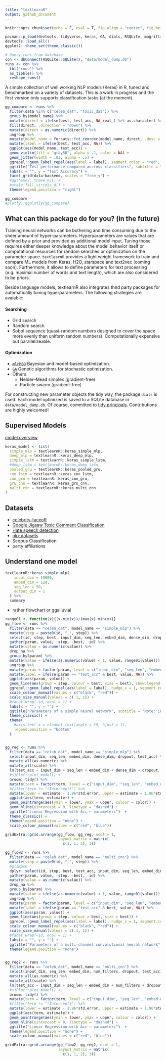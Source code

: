 ```yaml
---
title: "textlearnR"
output: github_document
---
```


```r
knitr::opts_chunk$set(echo = F, eval = T, fig.align = "center", fig.height = 5, fig.width = 7, warning = F, message = F, error = F)

pacman::p_load(devtools, tidyverse, keras, GA, dials, RSQLite, magrittr, crayon)
devtools::load_all()
ggplot2::theme_set(theme_classic())

# Query runs from database
con <- dbConnect(RSQLite::SQLite(), "data/model_dump.db")
runs <- con %>% 
  tbl("runs") %>% 
  as_tibble() %>%
  reshape_runs() 
```

A simple collection of well working NLP models (Keras) in R, tuned and benchmarked on a variety of datasets. This is a work in progress and the first version only supports classification tasks (at the moment).

```r
gg_compare <- runs %>% 
  filter(data %in% c("celeb_dat", "toxic_dat")) %>%
  group_by(model_name) %>% 
  mutate(direct = ifelse(best, test_acc, NA_real_) %>% as.character) %>%  
  fill(direct, .direction = "down") %>% 
  mutate(direct = as.numeric(direct)) %>%
  ungroup %>% 
  mutate(model_name = forcats::fct_reorder(model_name, direct, .desc = T)) %>% 
  mutate(label = ifelse(best, test_acc, NA)) %>% 
  ggplot(aes(model_name, test_acc)) + 
  geom_violin(fill = "gray50", alpha = .2, color = NA) +
  geom_jitter(width = .03, alpha = .5) + 
  ggrepel::geom_label_repel(aes(label = label), segment.color = "red", color = "red", nudge_y = 1) +
  ggtitle("Test performance compared accross classifiers", subtitle = "Note: The test sets are roughly balanced") +
  labs(x = "", y = "Test Accuracy") + 
  facet_grid(data~backend, scales = "free_y") +
  #ggthemes::theme_hc() +
  #scale_fill_viridis_d() + 
  theme(legend.position = "right")

gg_compare
#plotly::ggplotly(gg_compare)
```

## What can this package do for you? (in the future)

Training neural networks can be bothering and time consuming due to the sheer amount of hyper-parameters. Hyperparameters are values that are defined by a prior and provided as additional model input. Tuning those requires either deeper knowledge about the model behavior itself or computational resources for random searches or optimization on the parameter space. `textlearnR` provides a light weight framework to train and compare ML models from Keras, H2O, starspace and text2vec (coming soon). Furthermore, it allows to define parameters for text processing (e.g. maximal number of words and text length), which are also considered to be priors.

Beside language models, textlearnR also integrates third party packages for automatically tuning hyperparameters. The following strategies are avaiable:

#### Searching

* Grid search
* Random search
* Sobol sequence (quasi-random numbers designed to cover the space more evenly than uniform random numbers). Computationally expensive but parallelizeable.
  
#### Optimization

* [`mlrMBO`](https://github.com/mlr-org/mlrMBO) Bayesian and model-based optimization.
* [`GA`](https://github.com/luca-scr/GA) Genetic algorithms for stochastic optimization.
* Others:
    + Nelder–Mead simplex (gradient-free)
    + Particle swarm (gradient-free)


For constructing new parameter objects the tidy way, the package `dials` is used. Each model optimized is saved to a SQLite database in `data/model_dump.db`. Of course, committed to [tidy principals](https://cran.r-project.org/package=tidyverse/vignettes/manifesto.html). Contributions are highly welcomed!


## Supervised Models

[model overview](https://becominghuman.ai/cheat-sheets-for-ai-neural-networks-machine-learning-deep-learning-big-data-678c51b4b463)

<!-- * simple generic wrapper/class for models -->
<!-- * parameter validation using manual and automatic verifiaction dataset or k-Fold cross validation. -->
<!-- * Introduce early stopping to keras during training of model -->

```r
keras_model <- list(
  simple_mlp = textlearnR::keras_simple_mlp,
  deep_mlp = textlearnR::keras_deep_mlp,
  simple_lstm = textlearnR::keras_simple_lstm,
  #deep_lstm = textlearnR::keras_deep_lstm,
  pooled_gru = textlearnR::keras_pooled_gru,
  cnn_lstm = textlearnR::keras_cnn_lstm,
  cnn_gru = textlearnR::keras_cnn_gru,
  gru_cnn = textlearnR::keras_gru_cnn,
  multi_cnn = textlearnR::keras_multi_cnn
)
```



## Datasets

* [celebrity-faceoff](https://github.com/jlacko/celebrity-faceoff)
* [Google Jigsaw Toxic Comment Classification](https://www.kaggle.com/c/jigsaw-toxic-comment-classification-challenge/data) 
* [Hate speech detection](https://github.com/t-davidson/hate-speech-and-offensive-language)
* [nlp-datasets](https://github.com/niderhoff/nlp-datasets)
* Scopus Classification
* party affiliations


## Understand one model 

```r
textlearnR::keras_simple_mlp(
    input_dim = 10000, 
    embed_dim = 128, 
    seq_len = 50, 
    output_dim = 1
  ) %>% 
  summary
```

* rather flowchart or ggalluvial

```r
range01 <- function(x){(x-min(x))/(max(x)-min(x))}
gg_flow <- runs %>% 
  filter(data == "celeb_dat", model_name == "simple_mlp") %>%
  mutate(step = paste0(id, "_", step)) %>%
  select(id, step, best, input_dim, seq_len, embed_dim, dense_dim, dropout, test_acc) %>%
  gather(param, value, -step, -best, -id) %>% 
  mutate(value = as.numeric(value)) %>%
  drop_na %>%
  group_by(param) %>%
  mutate(value = ifelse(as.numeric(value) < 1, value, range01(value))) %>%   
  ungroup %>%
  mutate(param = factor(param, level = c("input_dim", "seq_len", "embed_dim", "dropout", "dense_dim", "test_acc"))) %>%
  mutate(label = ifelse(param == "test_acc" & best, value, NA)) %>% 
  ggplot(aes(param, value)) + 
  geom_line(aes(group = step, colour = best, size = best), show.legend = F) +
  ggrepel::geom_label_repel(aes(label = label), nudge_x = 1, segment.color = "red", color = "red") +
  scale_colour_manual(values = c("black", "red")) +
  scale_size_manual(values = c(.1, 1)) +
  #facet_wrap(~id, ncol = 1) +
  labs(x = "", y = "") + 
  ggtitle("Parameters of a simple neural network", subtitle = "Note: integer variables are standardized [0, 1]") +
  theme_classic() +
  theme(
    #axis.text.x = element_text(angle = 30, hjust = 1), 
    legend.position = "bottom"
  )


gg_reg <- runs %>% 
  filter(data == "celeb_dat", model_name == "simple_mlp") %>% 
  select(input_dim, seq_len, embed_dim, dense_dim, dropout, test_acc) %>% 
  mutate_all(as.numeric) %>%
  mutate_all(scale) %>% 
  lm(test_acc ~ input_dim + seq_len + embed_dim + dense_dim + dropout, data = .) %>% 
  #sjPlot::plot_model() +
  broom::tidy() %>% 
  mutate(term = factor(term, level = c("input_dim", "seq_len", "embed_dim", "dropout", "dense_dim", "(Intercept)"))) %>%
  #filter(term != "(Intercept)") %>%
  mutate(lower = estimate - 1.96*std.error, upper = estimate + 1.96*std.error, color = ifelse(estimate >= 0, T, F)) %>% 
  ggplot(aes(term, estimate)) +
  geom_pointrange(aes(ymin = lower, ymax = upper, colour = color)) + 
  geom_hline(yintercept = 0, linetype = "dashed") +
  ggtitle("Linear Regression with Acc ~ parameters")  +
  theme_classic() +
  theme(legend.position = "none") +
  scale_colour_manual(values = c("red", "blue"))

gridExtra::grid.arrange(gg_flow, gg_reg, ncol = 1, 
                        layout_matrix = matrix(
                          c(1, 1, 2), 3))
```






```r
gg_flow2 <- runs %>% 
  filter(data == "celeb_dat", model_name == "multi_cnn") %>%
  mutate(step = paste0(id, "_", step)) %>%
  #glimpse
  dplyr::select(id, step, best, test_acc, input_dim, seq_len, embed_dim, num_filters, dropout) %>%
  gather(param, value, -step, -best, -id) %>% 
  mutate(value = as.numeric(value)) %>%
  drop_na %>%
  group_by(param) %>%
  mutate(value = ifelse(as.numeric(value) < 1, value, range01(value))) %>%   
  ungroup %>%
  mutate(param = factor(param, level = c("input_dim", "seq_len", "embed_dim", "num_filters", "dropout", "test_acc"))) %>%
  mutate(label = ifelse(param == "test_acc" & best, value, NA)) %>% 
  ggplot(aes(param, value)) + 
  geom_line(aes(group = step, colour = best, size = best)) +
  ggrepel::geom_label_repel(aes(label = label), nudge_x = 1, segment.color = "red", color = "red") +
  scale_colour_manual(values = c("black", "red")) +
  scale_size_manual(values = c(.1, 1)) +
  #facet_wrap(~id, ncol = 1) +
  labs(x = "", y = "") + 
  ggtitle("Parameters of a multi-channel convolutional neural network", subtitle = "Note: integer variables are standardized [0, 1]") +
  theme(legend.position = "none")


gg_reg2 <- runs %>% 
  filter(data == "celeb_dat", model_name == "multi_cnn") %>% 
  select(input_dim, seq_len, embed_dim, num_filters, dropout, test_acc) %>% 
  mutate_all(as.numeric) %>%
  mutate_all(scale) %>% 
  lm(test_acc ~ input_dim + seq_len + embed_dim + num_filters + dropout, data = .) %>% 
  #sjPlot::plot_model() +
  broom::tidy() %>% 
  mutate(term = factor(term, level = c("input_dim", "seq_len", "embed_dim", "num_filters", "dropout", "test_acc", "(Intercept)"))) %>%
  #filter(term != "(Intercept)") %>%
  mutate(lower = estimate - 1.96*std.error, upper = estimate + 1.96*std.error, color = ifelse(estimate >= 0, T, F)) %>% 
  ggplot(aes(term, estimate)) +
  geom_pointrange(aes(ymin = lower, ymax = upper, colour = color)) + 
  geom_hline(yintercept = 0, linetype = "dashed") +
  ggtitle("Linear Regression with Acc ~ parameters")  +
  theme(legend.position = "none") +
  scale_colour_manual(values = c("red", "blue"))

gridExtra::grid.arrange(gg_flow2, gg_reg2, ncol = 1, 
                        layout_matrix = matrix(
                          c(1, 1, 2), 3))
```


<!---

### Other NLP Data

* https://www.kaggle.com/mrisdal/fake-news/home
* [rpanama](https://github.com/dgrtwo/rpanama)
    + https://www.kaggle.com/zusmani/paradise-papers/home
* https://www.kaggle.com/shujian/arxiv-nlp-papers-with-github-link
* [`fulltext`](https://github.com/ropensci/fulltext)
* [rorcid](https://github.com/ropensci/rorcid)
* [roadoi](https://github.com/ropensci/roadoi)
* [manifestoR](https://github.com/ManifestoProject/manifestoR)


## Other NLP Resources

* https://www.kaggle.com/rtatman/stopword-lists-for-19-languages
* https://www.r-craft.org/r-news/regex-tutorial-with-examples/
* http://ruder.io/optimizing-gradient-descent/
* [good for explanations](https://beta.rstudioconnect.com/ml-with-tensorflow-and-r/#22)
* https://github.com/OmaymaS/stringr_explorer
* [Building a neural network from scratch in R](https://selbydavid.com/2018/01/09/neural-network/)

## Other NLP Packages

* [handlr](https://ropensci.org/technotes/2019/02/27/handlr-release/)
* [`decryptr` An extensible API for breaking captchas](https://github.com/decryptr/decryptr)
* [`textfeatures`](https://github.com/mkearney/textfeatures)
* [`dbx` A fast, easy-to-use database library for R](https://github.com/ankane/dbx)
* [`textreuse`](https://github.com/ropensci/textreuse)
* [Chunkwise Text-file Processing for 'dplyr'](https://github.com/edwindj/chunked)
* [iml: interpretable machine learning](https://github.com/christophM/iml)
* [ggfittext](https://github.com/wilkox/ggfittext)
* [loggr](https://github.com/smbache/loggr)
* [text generation with markov files](https://github.com/abresler/markovifyR)
* [rBayesianOptimization](https://github.com/yanyachen/rBayesianOptimization)
* [mlr3: Machine Learning in R - next generation](https://github.com/mlr-org/mlr3)
* [textclean](https://github.com/trinker/textclean)
* [quanteda: Multilingual Stopword Lists in R](http://stopwords.quanteda.io)
* [rematch2](https://github.com/MangoTheCat/rematch2)
* [telegram](https://github.com/lbraglia/telegram)
* [speedtest](https://github.com/hrbrmstr/speedtest)
* [preText](https://github.com/matthewjdenny/preText)
* [String operations the Python way: pystr](https://github.com/Ironholds/pystr)
* [A better dictionary class for R.](https://github.com/stefano-meschiari/dict)
* [book code](https://github.com/IronistM/Modern-Optimization-with-R)
* [textmineR](https://github.com/TommyJones/textmineR)
* [SuperLearner](https://github.com/ecpolley/SuperLearner) 

--->